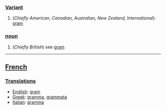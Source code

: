 ===[[Variant]]===
# (''Chiefly American, Canadian, Australian, New Zealand, International''): [[gram]]
===[[noun]]===
# (''Chiefly British'') see [[gram]]
----
==[[French]]==
===[[Translations]]===
*[[English]]: [[gram]]
*[[Greek]]: [[gramma]], [[grammata]]
*[[Italian]]: [[gramma]]